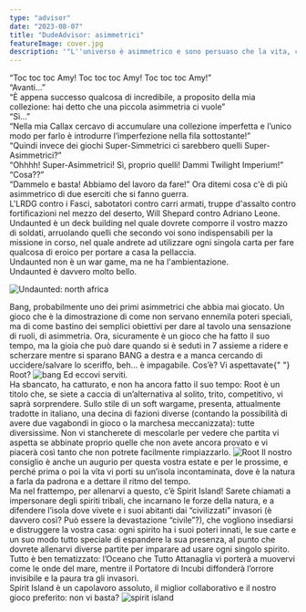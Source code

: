 ```yaml
---
type: "advisor"
date: "2023-08-07"
title: "DudeAdvisor: asimmetrici"
featureImage: cover.jpg
description: '"L''universo è asimmetrico e sono persuaso che la vita, così come noi la conosciamo, è il risultato diretto dell''asimmetria dell''universo, oppure una sua diretta conseguenza." (Louis Pasteur)'
---
```


<AdvisorIntro>
  “Toc toc toc Amy! Toc toc toc Amy! Toc toc toc Amy!”
  <br />
  “Avanti...”
  <br />
  “È appena successo qualcosa di incredibile, a proposito della mia collezione:
  hai detto che una piccola asimmetria ci vuole”
  <br />
  “Sì…”
  <br />
  “Nella mia Callax cercavo di accumulare una collezione imperfetta e l’unico
  modo per farlo è introdurre l’imperfezione nella fila sottostante!”
  <br />
  “Quindi invece dei giochi Super-Simmetrici ci sarebbero quelli
  Super-Asimmetrici?”
  <br />
  “Ohhhh! Super-Asimmetrici! Sì, proprio quelli! Dammi Twilight Imperium!”
  <br />
  “Cosa??”
  <br />
  “Dammelo e basta! Abbiamo del lavoro da fare!”
</AdvisorIntro>

<AdvisorBit slug="undaunted-north-africa" writer="Tia">
  Ora ditemi cosa c'è di più asimmetrico di due eserciti che si fanno guerra.
  <br />
  L'LRDG contro i Fasci, sabotatori contro carri armati, truppe d'assalto contro
  fortificazioni nel mezzo del deserto, Will Shepard contro Adriano Leone.
  <br />
  Undaunted è un deck building nel quale dovrete comporre il vostro mazzo di
  soldati, arruolando quelli che secondo voi sono indispensabili per la missione
  in corso, nel quale andrete ad utilizzare ogni singola carta per fare qualcosa
  di eroico per portare a casa la pellaccia.
  <br />
  Undaunted non è un war game, ma ne ha l'ambientazione. <br />
  Undaunted è davvero molto bello.
</AdvisorBit>

<img
  src="../../reviews/undaunted-north-africa/game1.jpg"
  alt="Undaunted: north africa"
/>

<AdvisorBit slug="bang" writer="Fora">
  Bang, probabilmente uno dei primi asimmetrici che abbia mai giocato. Un gioco
  che è la dimostrazione di come non servano ennemila poteri speciali, ma di
  come bastino dei semplici obiettivi per dare al tavolo una sensazione di
  ruoli, di asimmetria. Ora, sicuramente è un gioco che ha fatto il suo tempo,
  ma la gioia che può dare quando si è seduti in 7 assieme a ridere e scherzare
  mentre si sparano BANG a destra e a manca cercando di uccidere/salvare lo
  sceriffo, beh… è impagabile. Cos’è? Vi aspettavate{" "}
  <Link to="/reviews/root">Root</Link>?
</AdvisorBit>

<img src="../../reviews/bang/game1.jpg" alt="bang" />

<AdvisorBit slug="root" writer="Dadi-Daddy">
  Ed eccovi serviti.
  <br />
  Ha sbancato, ha catturato, e non ha ancora fatto il suo tempo: Root è un
  titolo che, se siete a caccia di un’alternativa al solito, trito, competitivo,
  vi saprà sorprendere. Sullo stile di un soft wargame, presenta, attualmente
  tradotte in italiano, una decina di fazioni diverse (contando la possibilità
  di avere due vagabondi in gioco o la marchesa meccanizzata): tutte
  diversissime. Non vi stancherete di mescolarle per vedere che partita vi
  aspetta se abbinate proprio quelle che non avete ancora provato e vi piacerà
  così tanto che non potrete facilmente rimpiazzarlo.
</AdvisorBit>

<img src="../../reviews/root/game2.jpg" alt="Root" />

<AdvisorBit slug="spirit-island" writer="LoveIsOnTheBoard">
  Il nostro consiglio è anche un augurio per questa vostra estate e per le
  prossime, e perché prima o poi la vita vi porti su un’isola incontaminata,
  dove è la natura a farla da padrona e a dettare il ritmo del tempo.
  <br />
  Ma nel frattempo, per allenarvi a questo, c’è Spirit Island! Sarete chiamati a
  impersonare degli spiriti tribali, che incarnano le forze della natura, e a
  difendere l’isola dove vivete e i suoi abitanti dai “civilizzati” invasori (è
  davvero così? Può essere la devastazione “civile”?), che vogliono insediarsi e
  distruggere la vostra casa: ogni spirito ha i suoi poteri innati, le sue carte
  e un suo modo tutto speciale di espandere la sua presenza, al punto che
  dovrete allenarvi diverse partite per imparare ad usare ogni singolo spirito.
  Tutto è ben tematizzato: l’Oceano che Tutto Attanaglia vi porterà a muovervi
  come le onde del mare, mentre il Portatore di Incubi diffonderà l’orrore
  invisibile e la paura tra gli invasori.
  <br />
  Spirit Island è un capolavoro assoluto, il miglior collaborativo e il nostro
  gioco preferito: non vi basta?
</AdvisorBit>

<img src="../../reviews/spirit-island/game1.jpg" alt="spirit island" />
